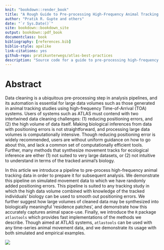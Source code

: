 ```yaml
--- 
knit: "bookdown::render_book"
title: "A Rough Guide to Pre-processing High-Frequency Animal Tracking Data"
author: "Pratik R. Gupte and others"
date: "`r Sys.Date()`"
site: bookdown::bookdown_site
output: bookdown::pdf_book
documentclass: book
bibliography: [references.bib]
biblio-style: apalike
link-citations: yes
github-repo: pratikunterwegs/atlas-best-practices
description: "Source code for a guide to pre-processing high-frequency tracking data."
---
```


# Abstract

Data cleaning is a ubiquitous pre-processing step in analysis pipelines, and its automation is essential for large data volumes such as those generated in animal tracking studies using high-frequency Time-of-Arrival (TOA) systems.
Users of systems such as ATLAS must contend with two intertwined data cleaning challenges: (1) reducing positioning errors, and (2) the high volume of data itself.
Making biological inferences from data with positioning errors is not straightforward, and processing large data volumes is computationally intensive.
Though reducing positioning error is widely recommended, users are without uniform guidance on how to go about this, and lack a common set of computationally efficient tools.
Further, many methods that synthesize movement tracks for ecological inference are either (1) not suited to very large datasets, or (2) not intuitive to understand in terms of the tracked animal's biology.

In this article we introduce a pipeline to pre-process high-frequency animal tracking data in order to prepare it for subsequent analysis.
We demonstrate this pipeline on simulated movement data to which we have randomly added positioning errors.
This pipeline is suited to any tracking study in which the high data volume combined with knowledge of the tracked individuals’ biology can be used to smooth out positioning errors. 
We further suggest how large volumes of cleaned data may be synthesized into biologically meaningful ‘residence patches’, and demonstrate how this accurately captures animal space-use.
Finally, we introduce the `R` package `atlastools` which provides fast implementations of the methods we describe. 
Though aimed at ATLAS systems, `atlastools` can be used with any time-series animal movement data, and we demonstrate its usage with both simulated and empirical examples.


![](figures/fig_recipe.png)
